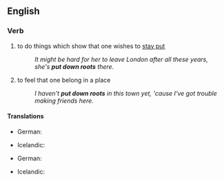 ==English==

===Verb===
{{head|en|verb|head=to [[put]] [[down]] [[roots]]}}

# {{idiomatic}} to do things which show that one wishes to [[stay put]]
#: ''It might be hard for her to leave London after all these years, she's '''put down roots''' there.''
# {{idiomatic}} to feel that one belong in a place
#: ''I haven't '''put down roots''' in this town yet, 'cause I've got trouble making friends here.''

====Translations====
{{trans-top|to do things or acts which show that one want to stay there}}
* German: {{t-|de|Wurzeln schlagen}}
{{trans-mid}}
* Icelandic: {{t-|is|festa rætur}}
{{trans-bottom}}

{{trans-top|to feel that one belong in a place}}
* German: {{t-|de|Wurzeln schlagen}}
{{trans-mid}}
* Icelandic: {{t-|is|festa rætur}}
{{trans-bottom}}